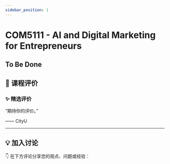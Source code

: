 ```yaml
---
sidebar_position: 1
---
```



# COM5111 - AI and Digital Marketing for Entrepreneurs

## To Be Done

## **💬 课程评价**

### ✨ **精选评价**
<div className={commentStyles.commentBox}>
    <p className={commentStyles.commentText}>
        “期待你的评价。”
    </p>
    <p className={commentStyles.commentAuthor}>—— CityU</p>
</div>

---

## **💡 加入讨论**

👇 在下方评论分享您的观点、问题或经验：
<Utterances />
